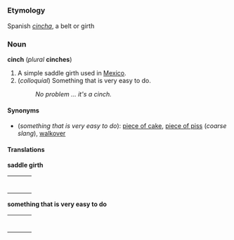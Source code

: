 =={{en}}==
===Etymology===
Spanish ''[[cincha]]'', a belt or girth

===Noun===
'''cinch''' (''plural'' '''cinches''')

#A simple saddle girth used in [[Mexico]].
#(''colloquial'') Something that is very easy to do.
#: ''No problem ... it's a cinch.''

====Synonyms====
*(''something that is very easy to do''): [[piece of cake]], [[piece of piss]] (''coarse slang''), [[walkover]]

====Translations====

'''saddle girth'''
{| border=0  width=100%
|-
|bgcolor="#FFFFE0" valign=top width=48%|
{|
<!--Put translations for languages from A to I here-->
|}
| width=1% |
|bgcolor="#FFFFE0" valign=top width=48%|
{|
<!--Put translations for languages from J to Z here-->
|}
|}

'''something that is very easy to do'''
{| border=0  width=100%
|-
|bgcolor="#FFFFE0" valign=top width=48%|
{|
<!--Put translations for languages from A to I here-->
|}
| width=1% |
|bgcolor="#FFFFE0" valign=top width=48%|
{|
<!--Put translations for languages from J to Z here-->
|}
|}